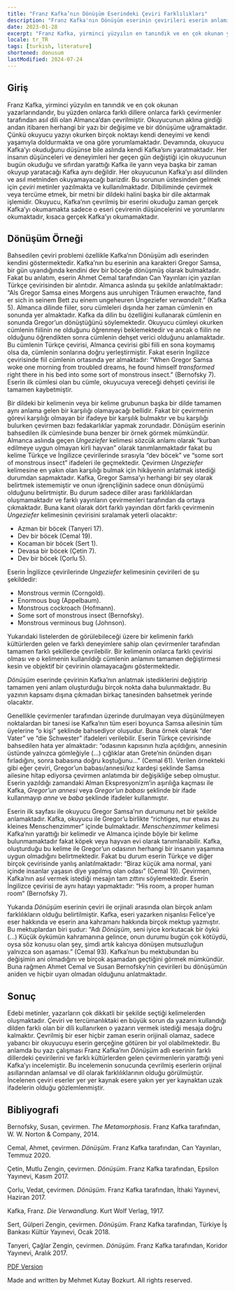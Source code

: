 ```yaml
---
title: "Franz Kafka’nın Dönüşüm Eserindeki Çeviri Farklılıkları"
description: "Franz Kafka'nın Dönüşüm eserinin çevirileri eserin anlamını ne ölçüde değiştirmektedir?"
date: 2023-01-28
excerpt: "Franz Kafka, yirminci yüzyılın en tanındık ve en çok okunan yazarlarındandır, bu yüzden onlarca farklı dillere onlarca farklı çevirmenler tarafından asıl dili olan Almanca’dan çevrilmiştir. Okuyucunun aklına girdiği andan itibaren herhangi bir yazı bir değişime ve bir dönüşüme uğramaktadır. Çünkü okuyucu yazıyı okurken birçok noktayı kendi deneyimi ve kendi yaşamıyla doldurmakta ve ona göre yorumlamaktadır. Devamında, okuyucu Kafka’yı okuduğunu düşünse bile aslında kendi Kafka’sını yaratmaktadır. Her insanın düşünceleri ve deneyimleri her geçen gün değiştiği için okuyucunun bugün okuduğu ve sıfırdan yarattığı Kafka ile yarın veya başka bir zaman okuyup yaratacağı Kafka aynı değildir. Her okuyucunun Kafka’yı asıl dilinden ve asıl metninden okuyamayacağı barizdir. Bu sorunun üstesinden gelmek için _çeviri_ metinler yazılmakta ve kullanılmaktadır. Dilbiliminde çevirmek veya tercüme etmek, bir metni bir dildeki halini başka bir dile aktarmak işlemidir. Okuyucu, Kafka’nın çevrilmiş bir eserini okuduğu zaman gerçek Kafka’yı okumamakta sadece o eseri çevirenin düşüncelerini ve yorumlarını okumaktadır, kısaca gerçek Kafka’yı okumamaktadır."
locale: tr_TR
tags: [turkish, literature]
shortened: donusum
lastModified: 2024-07-24
---
```

## Giriş
Franz Kafka, yirminci yüzyılın en tanındık ve en çok okunan yazarlarındandır, bu yüzden onlarca farklı dillere onlarca farklı çevirmenler tarafından asıl dili olan Almanca’dan çevrilmiştir. Okuyucunun aklına girdiği andan itibaren herhangi bir yazı bir değişime ve bir dönüşüme uğramaktadır. Çünkü okuyucu yazıyı okurken birçok noktayı kendi deneyimi ve kendi yaşamıyla doldurmakta ve ona göre yorumlamaktadır. Devamında, okuyucu Kafka’yı okuduğunu düşünse bile aslında kendi Kafka’sını yaratmaktadır. Her insanın düşünceleri ve deneyimleri her geçen gün değiştiği için okuyucunun bugün okuduğu ve sıfırdan yarattığı Kafka ile yarın veya başka bir zaman okuyup yaratacağı Kafka aynı değildir. Her okuyucunun Kafka’yı asıl dilinden ve asıl metninden okuyamayacağı barizdir. Bu sorunun üstesinden gelmek için _çeviri_ metinler yazılmakta ve kullanılmaktadır. Dilbiliminde çevirmek veya tercüme etmek, bir metni bir dildeki halini başka bir dile aktarmak işlemidir. Okuyucu, Kafka’nın çevrilmiş bir eserini okuduğu zaman gerçek Kafka’yı okumamakta sadece o eseri çevirenin düşüncelerini ve yorumlarını okumaktadır, kısaca gerçek Kafka’yı okumamaktadır.

## Dönüşüm Örneği
Bahsedilen çeviri problemi özellikle Kafka’nın Dönüşüm adlı eserinden kendini göstermektedir. Kafka’nın bu eserinin ana karakteri Gregor Samsa, bir gün uyandığında kendini dev bir böceğe dönüşmüş olarak bulmaktadır. Fakat bu anlatım, eserin Ahmet Cemal tarafından Can Yayınları için yazılan Türkçe çevirisinden bir alıntıdır. Almanca aslında şu şekilde anlatılmaktadır: “Als Gregor Samsa eines Morgens aus unruhigen Träumen erwachte, fand er sich in seinem Bett zu einem ungeheuren Ungeziefer _verwandelt_.” (Kafka 5). Almanca dilinde fiiler, soru cümleleri dışında her zaman cümlenin en sonunda yer almaktadır. Kafka da dilin bu özelliğini kullanarak cümlenin en sonunda Gregor’un dönüştüğünü söylemektedir. Okuyucu cümleyi okurken cümlenin fiilinin ne olduğunu öğrenmeyi beklemektedir ve ancak o fiilin ne olduğunu öğrendikten sonra cümlenin dehşet verici olduğunu anlamaktadır. Bu cümlenin Türkçe çevirisi, Almanca çevirisi gibi fiili en sona koymamış olsa da, cümlenin sonlarına doğru yerleştirmiştir. Fakat eserin İngilizce çevirisinde fiil cümlenin ortasında yer almaktadır: “When Gregor Samsa woke one morning from troubled dreams, he found himself _transformed_ right there in his bed into some sort of monstrous insect.” (Bernofsky 7). Eserin ilk cümlesi olan bu cümle, okuyucuya vereceği dehşeti çevirisi ile tamamen kaybetmiştir. 

Bir dildeki bir kelimenin veya bir kelime grubunun başka bir dilde tamamen aynı anlama gelen bir karşılığı olamayacağı bellidir. Fakat bir çevirmenin görevi karşılığı olmayan bir ifadeye bir karşılık bulmaktır ve bu karşılığı bulurken çevirmen bazı fedakarlıklar yapmak zorundadır. Dönüşüm eserinin bahsedilen ilk cümlesinde buna benzer bir örnek görmek mümkündür. Almanca aslında geçen _Ungeziefer_ kelimesi sözcük anlamı olarak “kurban edilmeye uygun olmayan kirli hayvan” olarak tanımlanmaktadır fakat bu kelime Türkçe ve İngilizce çevirilerinde sırasıyla “dev böcek” ve “some sort of monstrous insect” ifadeleri ile geçmektedir. Çevirmen _Ungeziefer_ kelimesine en yakın olan karşılığı bulmak için hikâyenin anlatmak istediği durumdan sapmaktadır. Kafka, Gregor Samsa’yı herhangi bir şey olarak belirtmek istememiştir ve onun iğrençliğinin sadece onun dönüşümü olduğunu belirtmiştir. Bu durum sadece diller arası farklılıklardan oluşmamaktadır ve farklı yayınların çevirmenleri tarafından da ortaya çıkmaktadır. Buna kanıt olarak dört farklı yayından dört farklı çevirmenin _Ungeziefer_ kelimesinin çevirisini sıralamak yeterli olacaktır:

- Azman bir böcek (Tanyeri 17).
- Dev bir böcek (Cemal 19).
- Kocaman bir böcek (Sert 1).
- Devasa bir böcek (Çetin 7).
- Dev bir böcek (Çorlu 5).

Eserin İngilizce çevirilerinde _Ungeziefer_ kelimesinin çevirileri de şu şekildedir:

- Monstrous vermin (Corngold).
- Enormous bug (Appelbaum).
- Monstrous cockroach (Hofmann).
- Some sort of monstrous insect (Bernofsky).
- Monstrous verminous bug (Johnson).

Yukarıdaki listelerden de görülebileceği üzere bir kelimenin farklı kültürlerden gelen ve farklı deneyimlere sahip olan çevirmenler tarafından tamamen farklı şekillerde çevrilebilir. Bir kelimenin onlarca farklı çevirisi olması ve o kelimenin kullanıldığı cümlenin anlamını tamamen değiştirmesi kesin ve objektif bir çevirinin olamayacağını göstermektedir. 

_Dönüşüm_ eserinde çevirinin Kafka’nın anlatmak istediklerini değiştirip tamamen yeni anlam oluşturduğu birçok nokta daha bulunmaktadır. Bu yazının kapsamı dışına çıkmadan birkaç tanesinden bahsetmek yerinde olacaktır.

Genellikle çevirmenler tarafından üzerinde durulmayan veya düşünülmeyen noktalardan bir tanesi ise Kafka’nın tüm eseri boyunca Samsa ailesinin tüm üyelerine “o kişi” şeklinde bahsediyor oluşudur. Buna örnek olarak “der Vater” ve “die Schwester” ifadeleri verilebilir. Eserin Türkçe çevirisinde bahsedilen hata yer almaktadır: “odasının kapısının hızla açıldığını, annesinin üstünde yalnızca gömleğiyle (...) çığlıklar atan Grete’nin önünden dışarı fırladığını, sonra babasına doğru koştuğunu…” (Cemal 61). Verilen örnekteki gibi eğer çeviri, Gregor’un babası/annesi/kız kardeşi şeklinde Samsa ailesine hitap ediyorsa çevirmen anlatımda bir değişikliğe sebep olmuştur. Eserin yazıldığı zamandaki Alman Ekspresyonizm’in aşırılığa kaçması ile Kafka, _Gregor’un annesi_ veya _Gregor’un babası_ şeklinde bir ifade kullanmayıp _anne_ ve _baba_ şeklinde ifadeler kullanmıştır.

Eserin ilk sayfası ile okuyucu Gregor Samsa’nın durumunu net bir şekilde anlamaktadır. Kafka, okuyucu ile Gregor’u birlikte “richtiges, nur etwas zu kleines Menschenzimmer” içinde bulmaktadır. _Menschenzimmer_ kelimesi Kafka’nın yarattığı bir kelimedir ve Almanca içinde böyle bir kelime bulunmamaktadır fakat köpek veya hayvan evi olarak tanımlanabilir. Kafka, oluşturduğu bu kelime ile Gregor’un odasının herhangi bir insanın yaşamına uygun olmadığını belirtmektedir. Fakat bu durum eserin Türkçe ve diğer birçok çevirisinde yanlış anlatılmaktadır: “Biraz küçük ama normal, yani içinde insanlar yaşasın diye yapılmış olan odası” (Cemal 19). Çevirmen, Kafka’nın asıl vermek istediği mesajın tam zıttını söylemektedir. Eserin İngilizce çevirisi de aynı hatayı yapmaktadır: “His room, a proper human room” (Bernofsky 7). 

Yukarıda _Dönüşüm_ eserinin çeviri ile orjinali arasında olan birçok anlam farklılıkların olduğu belirtilmiştir. Kafka, eseri yazarken nişanlısı Felice'ye eser hakkında ve eserin ana kahramanı hakkında birçok mektup yazmıştır. Bu mektuplardan biri şudur: “Adı _Dönüşüm_, seni iyice korkutacak bir öykü (...) Küçük öykümün kahramanına gelince, onun durumu bugün çok kötüydü, oysa söz konusu olan şey, şimdi artık kalıcıya dönüşen mutsuzluğun yalnızca son aşaması.” (Cemal 93). Kafka’nun bu mektubundan bu değişimin ani olmadığını ve birçok aşamadan geçtiğini görmek mümkündür. Buna rağmen Ahmet Cemal ve Susan Bernofsky’nin çevirileri bu dönüşümün aniden ve hiçbir uyarı olmadan olduğunu anlatmaktadır. 

## Sonuç
Edebi metinler, yazarların çok dikkatli bir şekilde seçtiği kelimelerden oluşmaktadır. Çeviri ve tercümanlıktaki en büyük sorun da yazarın kullandığı dilden farklı olan bir dili kullanırken o yazarın vermek istediği mesaja doğru kalmaktır. Çevrilmiş bir eser hiçbir zaman eserin orijinali olamaz, sadece yabancı bir okuyucuyu eserin gerçeğine götüren bir yol olabilmektedir. Bu anlamda bu yazı çalışması Franz Kafka’nın _Dönüşüm_ adlı eserinin farklı dillerdeki çevirilerini ve farklı kültürlerden gelen çevirmenlerin yarattığı yeni Kafka’yı incelemiştir. Bu incelemenin sonucunda çevrilmiş eserlerin orijinal asıllarından anlamsal ve dil olarak farklılıklarının olduğu görülmüştür. İncelenen çeviri eserler yer yer kaynak esere yakın yer yer kaynaktan uzak ifadelerin olduğu gözlemlenmiştir.

## Bibliyografi
Bernofsky, Susan, çevirmen. _The Metamorphosis_. Franz Kafka tarafından, W. W. Norton & Company, 2014.

Cemal, Ahmet, çevirmen. _Dönüşüm_. Franz Kafka tarafından, Can Yayınları, Temmuz 2020.

Çetin, Mutlu Zengin, çevirmen. _Dönüşüm_. Franz Kafka tarafından, Epsilon Yayınevi, Kasım 2017.

Çorlu, Vedat, çevirmen. _Dönüşüm_. Franz Kafka tarafından, İthaki Yayınevi, Haziran 2017.

Kafka, Franz. _Die Verwandlung_. Kurt Wolf Verlag, 1917.

Sert, Gülperi Zengin, çevirmen. _Dönüşüm_. Franz Kafka tarafından, Türkiye İş Bankası Kültür Yayınevi, Ocak 2018.

Tanyeri, Çağlar Zengin, çevirmen. _Dönüşüm_. Franz Kafka tarafından, Koridor Yayınevi, Aralık 2017.

[PDF Version](/pdfs/donusum-ceviri.pdf)

Made and written by Mehmet Kutay Bozkurt. All rights reserved.